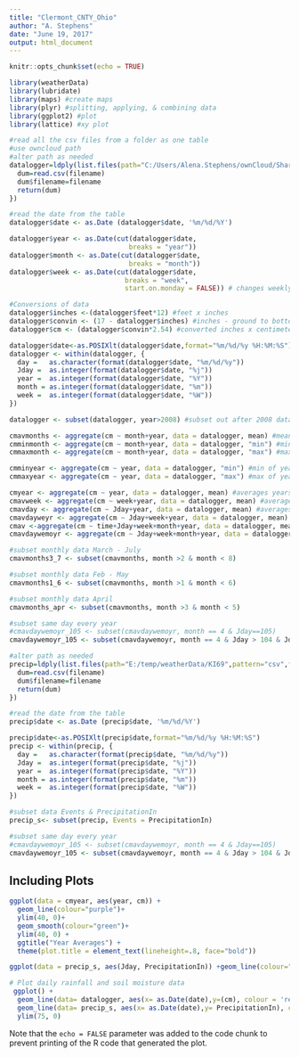 ---
title: "Clermont_CNTY_Ohio"
author: "A. Stephens"
date: "June 19, 2017"
output: html_document
---

```{r setup, include=FALSE}
knitr::opts_chunk$set(echo = TRUE)

library(weatherData)
library(lubridate)
library(maps) #create maps
library(plyr) #splitting, applying, & combining data
library(ggplot2) #plot
library(lattice) #xy plot
```






```{r clermont datalogger, echo=FALSE}
#read all the csv files from a folder as one table
#use owncloud path
#alter path as needed
datalogger=ldply(list.files(path="C:/Users/Alena.Stephens/ownCloud/Shared/IND_Data_Logger_Tables/clermont_woods_17_Brown_OH",pattern="csv",full.names=TRUE),function(filename) {
  dum=read.csv(filename)
  dum$filename=filename
  return(dum)
})

#read the date from the table
datalogger$date <- as.Date (datalogger$date, '%m/%d/%Y')

datalogger$year <- as.Date(cut(datalogger$date,
                              breaks = "year"))
datalogger$month <- as.Date(cut(datalogger$date,
                              breaks = "month"))
datalogger$week <- as.Date(cut(datalogger$date,
                             breaks = "week",
                             start.on.monday = FALSE)) # changes weekly break point to Sunday

#Conversions of data
datalogger$inches <-(datalogger$feet*12) #feet x inches
datalogger$convin <- (17 - datalogger$inches) #inches - ground to bottom
datalogger$cm <- (datalogger$convin*2.54) #converted inches x centimeters

datalogger$date<-as.POSIXlt(datalogger$date,format="%m/%d/%y %H:%M:%S")
datalogger <- within(datalogger, {
  day =   as.character(format(datalogger$date, "%m/%d/%y"))
  Jday =  as.integer(format(datalogger$date, "%j"))
  year =  as.integer(format(datalogger$date, "%Y"))
  month = as.integer(format(datalogger$date, "%m"))
  week =  as.integer(format(datalogger$date, "%W"))
})

datalogger <- subset(datalogger, year>2008) #subset out after 2008 data because there is an error that shows and was also mentioned in the metadata

cmavmonths <- aggregate(cm ~ month+year, data = datalogger, mean) #mean of months and years
cmminmonth <- aggregate(cm ~ month+year, data = datalogger, "min") #min of months & years
cmmaxmonth <- aggregate(cm ~ month+year, data = datalogger, "max") #max of months & years

cmminyear <- aggregate(cm ~ year, data = datalogger, "min") #min of years
cmmaxyear <- aggregate(cm ~ year, data = datalogger, "max") #max of years

cmyear <- aggregate(cm ~ year, data = datalogger, mean) #averages years
cmavweek <- aggregate(cm ~ week+year, data = datalogger, mean) #averages of weeks & years
cmavday <- aggregate(cm ~ Jday+year, data = datalogger, mean) #averages of day & years
cmavdayweyr <- aggregate(cm ~ Jday+week+year, data = datalogger, mean) #averages of day, week, & years
cmav <-aggregate(cm ~ time+Jday+week+month+year, data = datalogger, mean) #averages of time, day, week, & years
cmavdaywemoyr <- aggregate(cm ~ Jday+week+month+year, data = datalogger, mean) #averages of day, week, month & years

#subset monthly data March - July
cmavmonths3_7 <- subset(cmavmonths, month >2 & month < 8)

#subset monthly data Feb - May
cmavmonths1_6 <- subset(cmavmonths, month >1 & month < 6)

#subset monthly data April
cmavmonths_apr <- subset(cmavmonths, month >3 & month < 5)

#subset same day every year
#cmavdaywemoyr_105 <- subset(cmavdaywemoyr, month == 4 & Jday==105)
cmavdaywemoyr_105 <- subset(cmavdaywemoyr, month == 4 & Jday > 104 & Jday < 106 )

#alter path as needed
precip=ldply(list.files(path="E:/temp/weatherData/KI69",pattern="csv",full.names=TRUE),function(filename) {
  dum=read.csv(filename)
  dum$filename=filename
  return(dum)
})

#read the date from the table
precip$date <- as.Date (precip$date, '%m/%d/%Y')

precip$date<-as.POSIXlt(precip$date,format="%m/%d/%y %H:%M:%S")
precip <- within(precip, {
  day =   as.character(format(precip$date, "%m/%d/%y"))
  Jday =  as.integer(format(precip$date, "%j"))
  year =  as.integer(format(precip$date, "%Y"))
  month = as.integer(format(precip$date, "%m"))
  week =  as.integer(format(precip$date, "%W"))
})

#subset data Events & PrecipitationIn
precip_s<- subset(precip, Events = PrecipitationIn)

#subset same day every year
#cmavdaywemoyr_105 <- subset(cmavdaywemoyr, month == 4 & Jday==105)
cmavdaywemoyr_105 <- subset(cmavdaywemoyr, month == 4 & Jday > 104 & Jday < 106 )
```

## Including Plots


  
  
```{r pressure, echo=FALSE}
ggplot(data = cmyear, aes(year, cm)) +
  geom_line(colour="purple")+ 
  ylim(40, 0)+
  geom_smooth(colour="green")+ 
  ylim(40, 0) +
  ggtitle("Year Averages") +
  theme(plot.title = element_text(lineheight=.8, face="bold"))

ggplot(data = precip_s, aes(Jday, PrecipitationIn)) +geom_line(colour="purple")

# Plot daily rainfall and soil moisture data
 ggplot() +
  geom_line(data= datalogger, aes(x= as.Date(date),y=(cm), colour = 'red')) +
  geom_line(data= precip_s, aes(x= as.Date(date),y= PrecipitationIn), color='purple') +
  ylim(75, 0)
```

Note that the `echo = FALSE` parameter was added to the code chunk to prevent printing of the R code that generated the plot.
